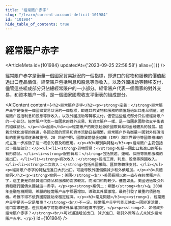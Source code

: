 ```yaml
---
title: "經常賬户赤字"
slug: "/learn/current-account-deficit-101984"
id: "101984"
hide_table_of_contents: true
---
```



# 經常賬户赤字

<ArticleMeta id={101984} updatedAt={'2023-09-25 22:58:58'} alias={`[]`} />
<div className='border-solid border-b border-t-0 my-4 border-[var(--ifm-color-gray-300)]' />

經常賬户赤字是衡量一個國家貿易狀況的一個指標，即進口的貨物和服務的價值超過出口產品價值。經常賬户包括利息和股息等淨收入，以及外國援助等轉移支付，儘管這些組成部分只佔總經常賬户的一小部分。經常賬户代表一個國家的對外交易，和資本賬户一樣，是一個國家國際收支平衡表的組成部分。

<AIContent content={`<h2>經常賬户赤字</h2><p><strong>定義：</strong>經常賬户赤字是衡量一個國家貿易狀況的一個指標，即進口的貨物和服務的價值超過出口產品價值。經常賬户包括利息和股息等淨收入，以及外國援助等轉移支付，儘管這些組成部分只佔總經常賬户的一小部分。經常賬户代表一個國家的對外交易，和資本賬户一樣，是一個國家國際收支平衡表的組成部分。</p><h3>起源</h3><p>經常賬户的概念起源於國際貿易和金融體系的發展。隨着全球化進程的推進，各國之間的貿易和資本流動日益頻繁，經常賬户作為衡量一國對外經濟活動的重要指標逐漸被重視。20 世紀中期，國際貨幣基金組織（IMF）和世界銀行等國際機構的成立進一步推動了這一概念的普及和應用。</p><h3>類別與特點</h3><p>經常賬户主要包括以下幾個部分：</p><ul><li><strong>貨物貿易：</strong>包括一國出口和進口的所有有形商品。</li><li><strong>服務貿易：</strong>包括旅遊、運輸、保險等無形服務的進出口。</li><li><strong>初次收入：</strong>包括工資、利息、股息等跨國收入。</li><li><strong>二次收入：</strong>包括外國援助、匯款等轉移支付。</li></ul><p>經常賬户赤字的特點是進口大於出口，可能導致外匯儲備減少和外債增加。</p><h3>具體案例</h3><p><strong>案例一：美國</strong><br/>美國長期以來一直存在經常賬户赤字，這主要是由於其進口商品和服務的需求較高，而出口相對較少。儘管如此，美國通過吸引外資和發行國債來彌補這一赤字。</p><p><strong>案例二：希臘</strong><br/>在 2008 年金融危機期間，希臘的經常賬户赤字顯著增加，導致其外債激增，最終引發了嚴重的債務危機。希臘不得不依靠國際援助來穩定經濟。</p><h3>常見問題</h3><p><strong>1. 經常賬户赤字是否一定是壞事？</strong><br/>不一定。經常賬户赤字可能反映出一國經濟活躍，進口需求旺盛，但長期赤字可能導致外債增加和經濟不穩定。</p><p><strong>2. 如何減少經常賬户赤字？</strong><br/>可以通過增加出口、減少進口、吸引外資等方式來減少經常賬户赤字。</p>`} id={101984} />
